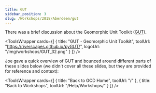 ```yaml
---
title: GUT
sidebar_position: 3
slug: /Workshops/2018/Aberdeen/gut
---
```



There was a brief discussion about the Geomorphic Unit Toolkit ([GUT](https://riverscapes.github.io/pyGUT/)).



<ToolsWrapper
  cards={[
    {
      title: "GUT - Geomorphic Unit Toolkit",
      toolUrl: "https://riverscapes.github.io/pyGUT/",
      logoUrl: "/img/workshops/GUT_32.png"
    }
  ]}
/>

Joe gave a quick overview of GUT and bounced around different parts of these slides below (we didn't cover all these slides, but they are provided for reference and context):



<GoogleSlides
  src="https://docs.google.com/presentation/d/e/2PACX-1vSXH9-9mXPV0BBGu8e7b0XDOlbCLhzEjFeJ6NTYtp0_vYExF3fS7ZQZywHliDaBguU9EsRsyTfn29hb/embed?start=false&loop=false&delayms=3000"
  title="GUT Workshop Slides"
  width={960}
  height={749}
/>



<ToolsWrapper
  cards={[
    {
      title: "Back to GCD Home",
      toolUrl: "/"
    },
    {
      title: "Back to Workshops",
      toolUrl: "/Help/Workshops/"
    }
  ]}
/>